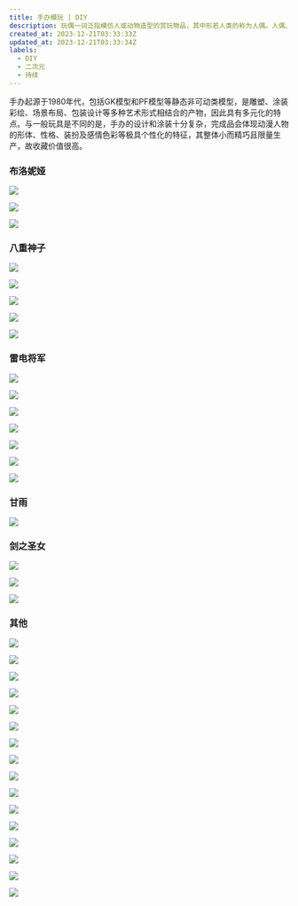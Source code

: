 ```yaml
---
title: 手办模玩 | DIY
description: 玩偶一词泛指模仿人或动物造型的赏玩物品，其中形若人类的称为人偶。人偶、玩偶的外型面貌，从抽象到拟真，涵盖不同种族、年龄、性别的外型，因各国、各民族的需求与文化背景而发展出地域特性及文化特色。制作材料包括玻璃、金属、土、木、布、陶瓷、树脂等。
created_at: 2023-12-21T03:33:33Z
updated_at: 2023-12-21T03:33:34Z
labels:
  - DIY
  - 二次元
  - 待续
---
```


手办起源于1980年代，包括GK模型和PF模型等静态非可动类模型，是雕塑、涂装彩绘、场景布局、包装设计等多种艺术形式相结合的产物，因此具有多元化的特点。与一般玩具是不同的是，手办的设计和涂装十分复杂，完成品会体现动漫人物的形体、性格、装扮及感情色彩等极具个性化的特征，其整体小而精巧且限量生产，故收藏价值很高。

### 布洛妮娅

![](https://cdn.statically.io/gh/LycixRemix/blog@main/images/handmade-models/01.jpg)

![](https://cdn.statically.io/gh/LycixRemix/blog@main/images/handmade-models/02.jpg)

![](https://cdn.statically.io/gh/LycixRemix/blog@main/images/handmade-models/03.jpg)

### 八重神子

![](https://cdn.statically.io/gh/LycixRemix/blog@main/images/handmade-models/04.jpg)

![](https://cdn.statically.io/gh/LycixRemix/blog@main/images/handmade-models/05.jpg)

![](https://cdn.statically.io/gh/LycixRemix/blog@main/images/handmade-models/06.jpg)

![](https://cdn.statically.io/gh/LycixRemix/blog@main/images/handmade-models/07.jpg)

![](https://cdn.statically.io/gh/LycixRemix/blog@main/images/handmade-models/08.jpg)

### 雷电将军

![](https://cdn.statically.io/gh/LycixRemix/blog@main/images/handmade-models/09.jpg)

![](https://cdn.statically.io/gh/LycixRemix/blog@main/images/handmade-models/10.jpg)

![](https://cdn.statically.io/gh/LycixRemix/blog@main/images/handmade-models/11.jpg)

![](https://cdn.statically.io/gh/LycixRemix/blog@main/images/handmade-models/12.jpg)

![](https://cdn.statically.io/gh/LycixRemix/blog@main/images/handmade-models/13.jpg)

![](https://cdn.statically.io/gh/LycixRemix/blog@main/images/handmade-models/14.jpg)

![](https://cdn.statically.io/gh/LycixRemix/blog@main/images/handmade-models/15.jpg)

### 甘雨

![](https://cdn.statically.io/gh/LycixRemix/blog@main/images/handmade-models/16.jpg)

### 剑之圣女

![](https://cdn.statically.io/gh/LycixRemix/blog@main/images/handmade-models/28.jpg)

![](https://cdn.statically.io/gh/LycixRemix/blog@main/images/handmade-models/29.jpg)

![](https://cdn.statically.io/gh/LycixRemix/blog@main/images/handmade-models/30.jpg)

### 其他

![](https://cdn.statically.io/gh/LycixRemix/blog@main/images/handmade-models/17.jpg)

![](https://cdn.statically.io/gh/LycixRemix/blog@main/images/handmade-models/18.jpg)

![](https://cdn.statically.io/gh/LycixRemix/blog@main/images/handmade-models/19.jpg)

![](https://cdn.statically.io/gh/LycixRemix/blog@main/images/handmade-models/20.jpg)

![](https://cdn.statically.io/gh/LycixRemix/blog@main/images/handmade-models/21.jpg)

![](https://cdn.statically.io/gh/LycixRemix/blog@main/images/handmade-models/22.jpg)

![](https://cdn.statically.io/gh/LycixRemix/blog@main/images/handmade-models/23.jpg)

![](https://cdn.statically.io/gh/LycixRemix/blog@main/images/handmade-models/24.jpg)

![](https://cdn.statically.io/gh/LycixRemix/blog@main/images/handmade-models/25.jpg)

![](https://cdn.statically.io/gh/LycixRemix/blog@main/images/handmade-models/26.jpg)

![](https://cdn.statically.io/gh/LycixRemix/blog@main/images/handmade-models/27.jpg)

![](https://cdn.statically.io/gh/LycixRemix/blog@main/images/handmade-models/31.jpg)

![](https://cdn.statically.io/gh/LycixRemix/blog@main/images/handmade-models/32.jpg)

![](https://cdn.statically.io/gh/LycixRemix/blog@main/images/handmade-models/33.jpg)

![](https://cdn.statically.io/gh/LycixRemix/blog@main/images/handmade-models/34.jpg)

![](https://cdn.statically.io/gh/LycixRemix/blog@main/images/handmade-models/35.jpg)
